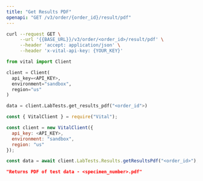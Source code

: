 ```yaml
---
title: "Get Results PDF"
openapi: "GET /v3/order/{order_id}/result/pdf"
---
```


<RequestExample>

```bash cURL
curl --request GET \
     --url '{{BASE_URL}}/v3/order/<order_id>/result/pdf' \
     --header 'accept: application/json' \
     --header 'x-vital-api-key: {YOUR_KEY}'
```

```python Python
from vital import Client

client = Client(
  api_key=<API_KEY>,
  environment="sandbox",
  region="us"
)

data = client.LabTests.get_results_pdf("<order_id">)
```

```javascript Node
const { VitalClient } = require("Vital");

const client = new VitalClient({
  api_key: <API_KEY>,
  environment: "sandbox",
  region: "us"
});

const data = await client.LabTests.Results.getResultsPdf("<order_id>");
```

</RequestExample>

<ResponseExample>

```json Response
"Returns PDF of test data - <specimen_number>.pdf"
```

</ResponseExample>
